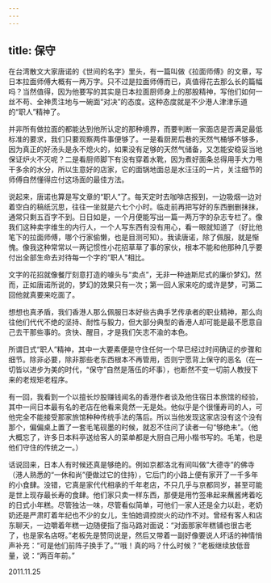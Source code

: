 ```yaml
---
---
---
```

title: 保守
---




在台湾散文大家唐诺的《世间的名字》里头，有一篇叫做《拉面师傅》的文章，写日本拉面师傅大概有一两万字。只不过是拉面师傅而已，真值得花去那么长的篇幅吗？当然值得，因为他要写的其实是日本拉面厨师身上的那股精神，写他们如何一丝不苟、全神贯注地与一碗面“对决”的态度。这种态度就是不少港人津津乐道的“职人”精神了。

并非所有做拉面的都能达到他所认定的那种境界，而要判断一家面店是否满足最低标准的要求，我们只要观察两件事便够了。一是看厨房后巷的天然气桶够不够多，因为真正的好汤头是永不熄火的，如果没有足够的天然气储备，又怎能安稳妥当地保证炉火不灭呢？二是看厨师脚下有没有穿着水靴，因为煮好面条总得用手大力甩干多余的水分，所以生意好的店家，它的面锅地面总是水汪汪的一片，关注细节的师傅自然懂得应付这场面的最佳方法。

说起来，唐诺也算是写文章的“职人”了。每天定时去咖啡店报到，一边吸烟一边对着空白的稿纸沉思，往往一坐就是六七个小时。临走前再把写好的东西删删抹抹，通常只剩五百字不到。日日如是，一个月便能写出一篇一两万字的杂志专栏了。像我们这种卖字维生的内行人，一个人写东西有没有用心，看一眼就知道了（好比他笔下的拉面师傅，哪个行家偷懒，也是目测可知）。我读唐诺，除了佩服，就是惭愧。像我这种常常以一两记惯性小花招草草了事的家伙，根本不能和他那种几乎要付出全部生命去对待每一个字的“职人”相比。

文字的花招就像餐厅刻意打造的噱头与“卖点”，无非一种迪斯尼式的廉价梦幻。然而，正如唐诺所说的，梦幻的效果只有一次；第一回人家来吃的或许是梦，可第二回他就真要来吃面了。

想想也真矛盾，我们香港人那么佩服日本好些古典手艺传承者的职业精神，那么向往他们代代不绝的坚持、耐性与毅力，但大部分典型的香港人却可能是最不愿意自己去干那些事的。贪快、醒目，才是我们矢志不渝的本色。

所谓日式“职人”精神，其中一大要素便是守住任何一个早已经过时间确证的步骤和细节。除非必要，除非那些老东西根本不再管用，否则宁愿背上保守的恶名（在一切皆以进步为美的时代，“保守”自然是落伍的坏事），也断然不变一切前人教授下来的老规矩老程序。

有一回，我看到一个以擅长炒股赚钱闻名的香港作者谈及他住宿日本旅馆的经验，其中一间日本最有名的老店在他看来竟然一无是处。他似乎是个很懂寿司的人，可他完全不能接受那家旅馆种种传统手法的落后。所以当他发现这家店没有这个没有那个，偏偏桌上置了一套毛笔砚墨的时候，就忍不住问了读者一句“够绝未”。（他大概忘了，许多日本料亭送给客人的菜单都是大厨自己用小楷书写的。毛笔，也是他们守住的传统之一。）

话说回来，日本人有时候还真是够绝的。例如京都洛北有间叫做“大德寺”的佛寺（港人熟悉的“一休和尚”便做过它的住持），它后门的小路上便有家开了一千多年的小食肆。没错，它真是家代代相承的千年老店，不只几乎与京都同岁，甚至可能是世上现存最长寿的食肆。他们家只卖一样东西，那便是用竹签串起来蘸酱烤着吃的日式小年糕。尽管独沽一味，尽管看似简单，可他们一家人还是全力以赴，老奶奶还是严肃盯着年纪也不少的女儿，生怕她调控炭火的动作不对。曾经有客人和店东聊天，一边嚼着年糕一边随便指了指马路对面说：“对面那家年糕铺也很古老了，也是家名店呀。”老板先是赞同说是，然后又带着一副好像要说人坏话的神情悄声补充：“可是他们前阵子换手了。”“哦！真的吗？什么时候？”老板继续放低音量，说：“两百年前。”





2011.11.25